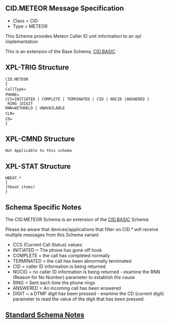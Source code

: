 == CID.METEOR Message Specification ==

*Class = CID
*Type  = METEOR

This Schema provides Meteor Caller ID unit information to an xpl implementation

This is an extension of the Base Schema, [[Schema - CID.BASIC|CID.BASIC]]



== XPL-TRIG Structure ==

 CID.METEOR
 {
 CallType=<INBOUND or OUTBOUND>
 PHONE=<phone number>
 CCS=INITIATED | COMPLETE | TERMINATED | CID | NOCID |ANSWERED | RING |DIGIT
 RNN=WITHHELD | UNAVAILABLE
 CLN=<CallingLineName>
 CD=<Current Digit>
 }


== XPL-CMND Structure ==

 Not Applicable to this schema



== XPL-STAT Structure ==

 HBEAT.*
 {
 (hbeat items)
 }



== Schema Specific Notes ==

The CID.METEOR Schema is an extension of the [[Schema - CID.BASIC|CID.BASIC]] Schema

Please be aware that devices/applications that filter on CID.* will receive multiple
messages from this Schema variant

*CCS (Current Call Status) values:
*INITIATED = The phone has gone off hook
*COMPLETE = the call has completed normally
*TERMINATED = the call has been abnormally terminated
*CID = caller ID information is being returned
*NOCID = no caller ID information is being returned - examine the RNN (Reason for No Number) parameter to establish the cause
*RING = Sent each time the phone rings
*ANSWERED = An incoming call has been answered
*DIGIT = a DTMF digit has been pressed - examine the CD (current digit) parameter to read the value of the digit that has been pressed.

== [[Standard Schema Notes]] ==
